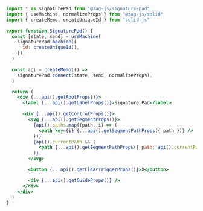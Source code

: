 ```jsx
import * as signaturePad from "@zag-js/signature-pad"
import { useMachine, normalizeProps } from "@zag-js/solid"
import { createMemo, createUniqueId } from "solid-js"

export function SignaturePad() {
  const [state, send] = useMachine(
    signaturePad.machine({
      id: createUniqueId(),
    }),
  )

  const api = createMemo(() =>
    signaturePad.connect(state, send, normalizeProps),
  )

  return (
    <div {...api().getRootProps()}>
      <label {...api().getLabelProps()}>Signature Pad</label>

      <div {...api().getControlProps()}>
        <svg {...api().getSegmentProps()}>
          {api().paths.map((path, i) => (
            <path key={i} {...api().getSegmentPathProps({ path })} />
          ))}
          {api().currentPath && (
            <path {...api().getSegmentPathProps({ path: api().currentPath })} />
          )}
        </svg>

        <button {...api().getClearTriggerProps()}>X</button>

        <div {...api().getGuideProps()} />
      </div>
    </div>
  )
}
```
